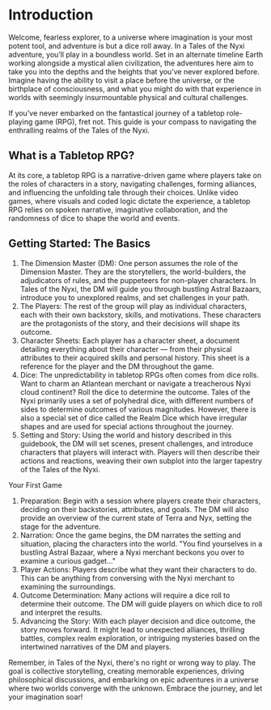 # Introduction
Welcome, fearless explorer, to a universe where imagination is your most potent tool, and adventure is but a dice roll away. In a Tales of the Nyxi adventure, you’ll play in a boundless world. Set in an alternate timeline Earth working alongside a mystical alien civilization, the adventures here aim to take you into the depths and the heights that you’ve never explored before. Imagine having the ability to visit a place before the universe, or the birthplace of consciousness, and what you might do with that experience in worlds with seemingly insurmountable physical and cultural challenges. 

If you've never embarked on the fantastical journey of a tabletop role-playing game (RPG), fret not. This guide is your compass to navigating the enthralling realms of the Tales of the Nyxi.

## What is a Tabletop RPG?
At its core, a tabletop RPG is a narrative-driven game where players take on the roles of characters in a story, navigating challenges, forming alliances, and influencing the unfolding tale through their choices. Unlike video games, where visuals and coded logic dictate the experience, a tabletop RPG relies on spoken narrative, imaginative collaboration, and the randomness of dice to shape the world and events.

## Getting Started: The Basics
1. The Dimension Master (DM): One person assumes the role of the Dimension Master. They are the storytellers, the world-builders, the adjudicators of rules, and the puppeteers for non-player characters. In Tales of the Nyxi, the DM will guide you through bustling Astral Bazaars, introduce you to unexplored realms, and set challenges in your path.
2. The Players: The rest of the group will play as individual characters, each with their own backstory, skills, and motivations. These characters are the protagonists of the story, and their decisions will shape its outcome.
3. Character Sheets: Each player has a character sheet, a document detailing everything about their character — from their physical attributes to their acquired skills and personal history. This sheet is a reference for the player and the DM throughout the game.
4. Dice: The unpredictability in tabletop RPGs often comes from dice rolls. Want to charm an Atlantean merchant or navigate a treacherous Nyxi cloud continent? Roll the dice to determine the outcome. Tales of the Nyxi primarily uses a set of polyhedral dice, with different numbers of sides to determine outcomes of various magnitudes. However, there is also a special set of dice called the Realm Dice which have irregular shapes and are used for special actions throughout the journey.
5. Setting and Story: Using the world and history described in this guidebook, the DM will set scenes, present challenges, and introduce characters that players will interact with. Players will then describe their actions and reactions, weaving their own subplot into the larger tapestry of the Tales of the Nyxi.

Your First Game
1. Preparation: Begin with a session where players create their characters, deciding on their backstories, attributes, and goals. The DM will also provide an overview of the current state of Terra and Nyx, setting the stage for the adventure.
2. Narration: Once the game begins, the DM narrates the setting and situation, placing the characters into the world. "You find yourselves in a bustling Astral Bazaar, where a Nyxi merchant beckons you over to examine a curious gadget..."
3. Player Actions: Players describe what they want their characters to do. This can be anything from conversing with the Nyxi merchant to examining the surroundings.
4. Outcome Determination: Many actions will require a dice roll to determine their outcome. The DM will guide players on which dice to roll and interpret the results.
5. Advancing the Story: With each player decision and dice outcome, the story moves forward. It might lead to unexpected alliances, thrilling battles, complex realm exploration, or intriguing mysteries based on the intertwined narratives of the DM and players.

Remember, in Tales of the Nyxi, there's no right or wrong way to play. The goal is collective storytelling, creating memorable experiences, driving philosophical discussions, and embarking on epic adventures in a universe where two worlds converge with the unknown. Embrace the journey, and let your imagination soar!
